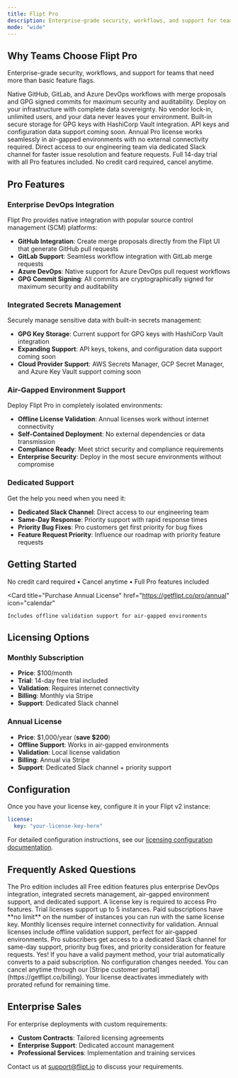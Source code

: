 ```yaml
---
title: Flipt Pro
description: Enterprise-grade security, workflows, and support for teams.
mode: "wide"
---
```


<Snippet file="v2-pro.mdx" />

## Why Teams Choose Flipt Pro

Enterprise-grade security, workflows, and support
for teams that need more than basic feature flags.

<CardGroup cols={2}>
  <Card title="Enterprise DevOps Integration" icon="link">
    Native GitHub, GitLab, and Azure DevOps workflows with merge proposals and
    GPG signed commits for maximum security and auditability.
  </Card>

<Card title="Self-Hosted Control" icon="server">
  Deploy on your infrastructure with complete data sovereignty. No vendor
  lock-in, unlimited users, and your data never leaves your environment.
</Card>

<Card title="Integrated Secrets Management" icon="key">
  Built-in secure storage for GPG keys with HashiCorp Vault integration. API
  keys and configuration data support coming soon.
</Card>

<Card title="Air-Gapped Environment Support" icon="shield">
  Annual Pro license works seamlessly in air-gapped environments with no
  external connectivity required.
</Card>

<Card title="Dedicated Support Channel" icon="headset">
  Direct access to our engineering team via dedicated Slack channel for faster
  issue resolution and feature requests.
</Card>

  <Card title="Zero-Risk Trial" icon="clock">
    Full 14-day trial with all Pro features included. No credit card required,
    cancel anytime.
  </Card>
</CardGroup>

## Pro Features

### Enterprise DevOps Integration

Flipt Pro provides native integration with popular source control management (SCM) platforms:

- **GitHub Integration**: Create merge proposals directly from the Flipt UI that generate GitHub pull requests
- **GitLab Support**: Seamless workflow integration with GitLab merge requests
- **Azure DevOps**: Native support for Azure DevOps pull request workflows
- **GPG Commit Signing**: All commits are cryptographically signed for maximum security and auditability

### Integrated Secrets Management

Securely manage sensitive data with built-in secrets management:

- **GPG Key Storage**: Current support for GPG keys with HashiCorp Vault integration
- **Expanding Support**: API keys, tokens, and configuration data support coming soon
- **Cloud Provider Support**: AWS Secrets Manager, GCP Secret Manager, and Azure Key Vault support coming soon

### Air-Gapped Environment Support

Deploy Flipt Pro in completely isolated environments:

- **Offline License Validation**: Annual licenses work without internet connectivity
- **Self-Contained Deployment**: No external dependencies or data transmission
- **Compliance Ready**: Meet strict security and compliance requirements
- **Enterprise Security**: Deploy in the most secure environments without compromise

### Dedicated Support

Get the help you need when you need it:

- **Dedicated Slack Channel**: Direct access to our engineering team
- **Same-Day Response**: Priority support with rapid response times
- **Priority Bug Fixes**: Pro customers get first priority for bug fixes
- **Feature Request Priority**: Influence our roadmap with priority feature requests

## Getting Started

<CardGroup cols={2}>
  <Card
    title="Start Your 14-Day Pro Trial"
    href="https://getflipt.co/pro/monthly"
    icon="play"
  >
    No credit card required • Cancel anytime • Full Pro features included
  </Card>

  <Card
    title="Purchase Annual License"
    href="https://getflipt.co/pro/annual"
    icon="calendar"
  >
    Includes offline validation support for air-gapped environments
  </Card>
</CardGroup>

## Licensing Options

### Monthly Subscription

- **Price**: \$100/month
- **Trial**: 14-day free trial included
- **Validation**: Requires internet connectivity
- **Billing**: Monthly via Stripe
- **Support**: Dedicated Slack channel

### Annual License

- **Price**: \$1,000/year (**save $200**)
- **Offline Support**: Works in air-gapped environments
- **Validation**: Local license validation
- **Billing**: Annual via Stripe
- **Support**: Dedicated Slack channel + priority support

## Configuration

Once you have your license key, configure it in your Flipt v2 instance:

```yaml
license:
  key: "your-license-key-here"
```

For detailed configuration instructions, see our [licensing configuration documentation](/v2/configuration/licensing).

## Frequently Asked Questions

<AccordionGroup>
  <Accordion title="What is the difference between Free and Pro editions?">
    The Pro edition includes all Free edition features plus enterprise DevOps
    integration, integrated secrets management, air-gapped environment support,
    and dedicated support. A license key is required to access Pro features.
  </Accordion>

<Accordion title="How many instances can I run with one license?">
  Trial licenses support up to 5 instances. Paid subscriptions have **no limit**
  on the number of instances you can run with the same license key.
</Accordion>

<Accordion title="Do I need internet connectivity for Pro features?">
  Monthly licenses require internet connectivity for validation. Annual licenses
  include offline validation support, perfect for air-gapped environments.
</Accordion>

<Accordion title="What support do I get with Pro?">
  Pro subscribers get access to a dedicated Slack channel for same-day support,
  priority bug fixes, and priority consideration for feature requests.
</Accordion>

<Accordion title="Can I upgrade from trial to paid without changing configuration?">
  Yes! If you have a valid payment method, your trial automatically converts to
  a paid subscription. No configuration changes needed.
</Accordion>

  <Accordion title="How do I cancel my subscription?">
    You can cancel anytime through our [Stripe customer portal](https://getflipt.co/billing).
    Your license deactivates immediately with prorated refund for remaining time.
  </Accordion>
</AccordionGroup>

## Enterprise Sales

For enterprise deployments with custom requirements:

- **Custom Contracts**: Tailored licensing agreements
- **Enterprise Support**: Dedicated account management
- **Professional Services**: Implementation and training services

Contact us at [support@flipt.io](mailto:support@flipt.io) to discuss your requirements.
